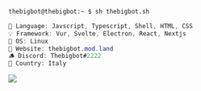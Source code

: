 ```zsh
thebigbot@thebigbot:~ $ sh thebigbot.sh
```

```csharp
🎏 Language: Javscript, Typescript, Shell, HTML, CSS
💡 Framework: Vur, Svelte, Electron, React, Nextjs
🐧 OS: Linux
💎 Website: thebigbot.mod.land
🪵 Discord: Thebigbot#2222 
🤌 Country: Italy
```

![](https://raw.githubusercontent.com/vshymanskyy/StandWithUkraine/main/badges/StandWithUkraine.svg)
